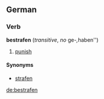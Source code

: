 ==German==
===Verb===
'''bestrafen''' (''transitive'', ''no'' ge-'', ''haben'')

# [[punish]]

====Synonyms====
* [[strafen]]

[[de:bestrafen]]